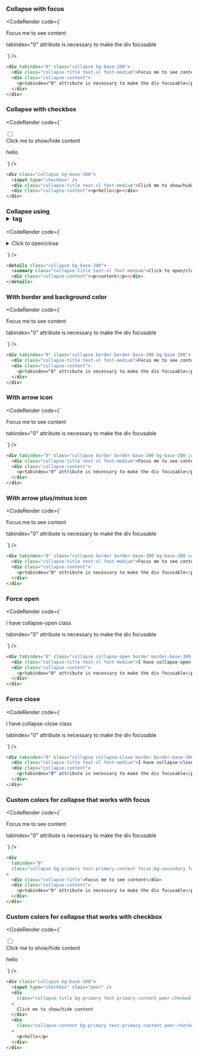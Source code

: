 
### Collapse with focus

<CodeRender code={`
<div tabindex="0" class="collapse bg-base-200">
  <div class="collapse-title text-xl font-medium">Focus me to see content</div>
  <div class="collapse-content">
    <p>tabindex="0" attribute is necessary to make the div focusable</p>
  </div>
</div>

`} />
  
```html
<div tabindex="0" class="collapse bg-base-200">
  <div class="collapse-title text-xl font-medium">Focus me to see content</div>
  <div class="collapse-content">
    <p>tabindex="0" attribute is necessary to make the div focusable</p>
  </div>
</div>

```
### Collapse with checkbox

<CodeRender code={`
<div class="collapse bg-base-200">
  <input type="checkbox" />
  <div class="collapse-title text-xl font-medium">Click me to show/hide content</div>
  <div class="collapse-content"><p>hello</p></div>
</div>

`} />
  
```html
<div class="collapse bg-base-200">
  <input type="checkbox" />
  <div class="collapse-title text-xl font-medium">Click me to show/hide content</div>
  <div class="collapse-content"><p>hello</p></div>
</div>

```
### Collapse using <details> and <summary> tag

<CodeRender code={`
<details class="collapse bg-base-200">
  <summary class="collapse-title text-xl font-medium">Click to open/close</summary>
  <div class="collapse-content"><p>content</p></div>
</details>

`} />
  
```html
<details class="collapse bg-base-200">
  <summary class="collapse-title text-xl font-medium">Click to open/close</summary>
  <div class="collapse-content"><p>content</p></div>
</details>

```
### With border and background color

<CodeRender code={`
<div tabindex="0" class="collapse border border-base-300 bg-base-200">
  <div class="collapse-title text-xl font-medium">Focus me to see content</div>
  <div class="collapse-content">
    <p>tabindex="0" attribute is necessary to make the div focusable</p>
  </div>
</div>

`} />
  
```html
<div tabindex="0" class="collapse border border-base-300 bg-base-200">
  <div class="collapse-title text-xl font-medium">Focus me to see content</div>
  <div class="collapse-content">
    <p>tabindex="0" attribute is necessary to make the div focusable</p>
  </div>
</div>

```
### With arrow icon

<CodeRender code={`
<div tabindex="0" class="collapse border border-base-300 bg-base-200 collapse-arrow">
  <div class="collapse-title text-xl font-medium">Focus me to see content</div>
  <div class="collapse-content">
    <p>tabindex="0" attribute is necessary to make the div focusable</p>
  </div>
</div>

`} />
  
```html
<div tabindex="0" class="collapse border border-base-300 bg-base-200 collapse-arrow">
  <div class="collapse-title text-xl font-medium">Focus me to see content</div>
  <div class="collapse-content">
    <p>tabindex="0" attribute is necessary to make the div focusable</p>
  </div>
</div>

```
### With arrow plus/minus icon

<CodeRender code={`
<div tabindex="0" class="collapse border border-base-300 bg-base-200 collapse-plus">
  <div class="collapse-title text-xl font-medium">Focus me to see content</div>
  <div class="collapse-content">
    <p>tabindex="0" attribute is necessary to make the div focusable</p>
  </div>
</div>

`} />
  
```html
<div tabindex="0" class="collapse border border-base-300 bg-base-200 collapse-plus">
  <div class="collapse-title text-xl font-medium">Focus me to see content</div>
  <div class="collapse-content">
    <p>tabindex="0" attribute is necessary to make the div focusable</p>
  </div>
</div>

```
### Force open

<CodeRender code={`
<div tabindex="0" class="collapse collapse-open border border-base-300 bg-base-200">
  <div class="collapse-title text-xl font-medium">I have collapse-open class</div>
  <div class="collapse-content">
    <p>tabindex="0" attribute is necessary to make the div focusable</p>
  </div>
</div>

`} />
  
```html
<div tabindex="0" class="collapse collapse-open border border-base-300 bg-base-200">
  <div class="collapse-title text-xl font-medium">I have collapse-open class</div>
  <div class="collapse-content">
    <p>tabindex="0" attribute is necessary to make the div focusable</p>
  </div>
</div>

```
### Force close

<CodeRender code={`
<div tabindex="0" class="collapse collapse-close border border-base-300 bg-base-200">
  <div class="collapse-title text-xl font-medium">I have collapse-close class</div>
  <div class="collapse-content">
    <p>tabindex="0" attribute is necessary to make the div focusable</p>
  </div>
</div>

`} />
  
```html
<div tabindex="0" class="collapse collapse-close border border-base-300 bg-base-200">
  <div class="collapse-title text-xl font-medium">I have collapse-close class</div>
  <div class="collapse-content">
    <p>tabindex="0" attribute is necessary to make the div focusable</p>
  </div>
</div>

```
### Custom colors for collapse that works with focus

<CodeRender code={`
<div
  tabindex="0"
  class="collapse bg-primary text-primary-content focus:bg-secondary focus:text-secondary-content"
>
  <div class="collapse-title">Focus me to see content</div>
  <div class="collapse-content">
    <p>tabindex="0" attribute is necessary to make the div focusable</p>
  </div>
</div>

`} />
  
```html
<div
  tabindex="0"
  class="collapse bg-primary text-primary-content focus:bg-secondary focus:text-secondary-content"
>
  <div class="collapse-title">Focus me to see content</div>
  <div class="collapse-content">
    <p>tabindex="0" attribute is necessary to make the div focusable</p>
  </div>
</div>

```
### Custom colors for collapse that works with checkbox

<CodeRender code={`
<div class="collapse bg-base-200">
  <input type="checkbox" class="peer" />
  <div
    class="collapse-title bg-primary text-primary-content peer-checked:bg-secondary peer-checked:text-secondary-content"
  >
    Click me to show/hide content
  </div>
  <div
    class="collapse-content bg-primary text-primary-content peer-checked:bg-secondary peer-checked:text-secondary-content"
  >
    <p>hello</p>
  </div>
</div>

`} />
  
```html
<div class="collapse bg-base-200">
  <input type="checkbox" class="peer" />
  <div
    class="collapse-title bg-primary text-primary-content peer-checked:bg-secondary peer-checked:text-secondary-content"
  >
    Click me to show/hide content
  </div>
  <div
    class="collapse-content bg-primary text-primary-content peer-checked:bg-secondary peer-checked:text-secondary-content"
  >
    <p>hello</p>
  </div>
</div>

```   

    